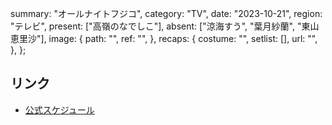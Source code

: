   summary: "オールナイトフジコ",
  category: "TV",
  date: "2023-10-21",
  region: "テレビ",
  present: ["高嶺のなでしこ"],
  absent: ["涼海すう", "葉月紗蘭", "東山恵里沙"],
  image: {
    path: "",
    ref: "",
  },
  recaps: {
    costume: "",
    setlist: [],
    url: "",
  },
};

## リンク

- [公式スケジュール](https://takanenonadeshiko.jp/?p=1451)
